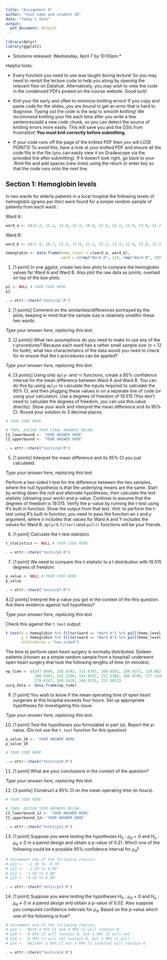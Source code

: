 ```yaml
---
title: "Assignment 8"
author: "Your name and student ID"
date: "Today's date"
output:
  pdf_document: default
---
```


```r
library(dplyr)
library(ggplot2)
```

* Solutions released: Wednesday, April 7 by 10:00pm.*


Helpful hints:

-  Every function you need to use was taught during lecture! So you may need to revisit the lecture code to help you along by opening the relevant files on Datahub. 
Alternatively, you may wish to view the code in the condensed PDFs posted on the course website. Good luck!

- Knit your file early and often to minimize knitting errors! If you copy and paste code for the slides, you are bound to get an error that is hard to diagnose. Typing out the code is the way to smooth knitting! We recommend knitting your file each time after you write a few sentences/add a new code 
chunk, so you can detect the source of knitting errors more easily. This will save you and the GSIs from frustration! **You must knit correctly before submitting.**

- If your code runs off the page of the knitted PDF then you will LOSE POINTS! To avoid this, have a look at your knitted PDF and ensure all the code fits in the file (you can easily view it on Gradescope via the provided link after submitting). 
If it doesn't look right, go back to your .Rmd file and add spaces (new lines) using the return or enter key so that the code runs onto the next line.

\newpage

## Section 1: Hemoglobin levels

In two wards for elderly patients in a local hospital the following 
levels of hemoglobin (grams per liter) were found for a simple random sample of
patients from each ward.:

Ward A: 
```r
ward_a <- c(12.2, 11.1, 14.0, 11.3, 10.8, 12.5, 12.2, 11.9, 13.6, 12.7, 13.4, 13.7)
```

Ward B: 
```r
ward_b <- c(11.9, 10.7, 12.3, 13.9, 11.1, 11.2, 13.3, 11.4, 12.0, 11.1)
```

```r
hemoglobin <- data.frame(hemo_level = c(ward_a, ward_b), 
                         ward = c(rep("Ward A", 12), rep("Ward B", 10)))
```

1. [1 point] In one ggplot, create two box plots to compare the hemoglobin values for Ward A and Ward B. Also plot the raw data as points, overlaid on top of the box plots. 

```r
p1 <- NULL # YOUR CODE HERE
p1
```

```r
. = ottr::check("tests/p1.R")
```

\newpage

2. [1 points] Comment on the similarities/differences portrayed by the plots, keeping in mind that the sample size is relatively smallfor these two wards.

_Type your answer here, replacing this text._

\newpage

3. [2 points] What two assumptions do you need to make to use any of the t-procedures? Because each ward has a rather small sample size (n < 12 for both), what two characteristics of the data would you need to check for to ensure that the t-procedures can be applied?

_Type your answer here, replacing this text._

\newpage

4. [3 points] Using only `dplyr` and `*t` functions, create a 95% confidence interval for the mean difference between Ward A and Ward B. You can do this by using `dplyr` to calculate the inputs required to calculate the 95% CI, and then plugging these values in on a separate line of code (or using your calculator). Use a degrees of freedom of 19.515 (You don't need to calculate the degrees of freedom, you can use this value directly). Show your work and interpret the mean difference and its 95% CI. Round your solution to 3 decimal places.

```r
# YOUR CODE HERE

# THEN, ASSIGN YOUR FINAL ANSWERS BELOW:
CI_lowerbound <- 'YOUR ANSWER HERE'
CI_upperbound <- 'YOUR ANSWER HERE'

```

```r
. = ottr::check("tests/p4.R")
```

\newpage

5. [1 points] Interpret the mean difference and its 95% CI you just calculated.

_Type your answer here, replacing this text._

\newpage

Perform a two-sided t-test for the difference between the two samples, where the null hypothesis is that the underlying means are the same. Start by writing down the null and alternate hypotheses, then calculate the test statistic (showing your work) and p-value. Continue to assume that the degrees of freedom is 19.515. Verify the p-value by running the t-test using R's built in function.
Show the output from that test. Hint: to perform the t-test using R's built in function, you need to pass the function an x and y argument, where x includes that values for Ward A and Y includes the values for Ward B. `dplyr`'s `filter()`and `pull()` functions will be your friends.


6. [1 point] Calculate the t-test statistics

```r
t_statistics <- NULL # YOUR CODE HERE
```

```r
. = ottr::check("tests/p6.R")
```

\newpage

7. [1 point] We need to compare this t-statistic to a t distribution with 19.515 degrees of freedom:

```r
p_value <- NULL # YOUR CODE HERE
p_value
```

```r
. = ottr::check("tests/p7.R")
```

\newpage

8.[2 points] Interpret the p value you got in the context of the this question. Are there evidence against null hypothesis?

_Type your answer here, replacing this text._


Check this against the `t.test` output:
```r
t.test(x = hemoglobin %>% filter(ward == "Ward A") %>% pull(hemo_level), 
       y = hemoglobin %>% filter(ward == "Ward B") %>% pull(hemo_level), 
       alternative = "two.sided")
```

\newpage

The time to perform open heart surgery is normally distributed. Sixteen 
patients (chosen as a simple random sample from a hospital) underwent open heart 
surgery that took the following lengths of time (in minutes).

```r
op_time <- c(247.8648, 258.4343, 315.6787, 268.0563, 269.9372, 320.6821, 
             280.5493, 225.3180, 243.8207, 251.5388, 304.9706, 277.3140, 
             278.6247, 269.3418, 248.0131, 322.9812)
surg_data <- data.frame(op_time)
```

9. [1 point] You wish to know if the mean operating time of open heart surgeries at this hospital exceeds four hours. Set up appropriate hypotheses for investigating
this issue.

_Type your answer here, replacing this text._


\newpage

10. [1 point] Test the hypotheses you formulated in part (a). Report the p-value. (Do not use the `t.test` function for this question)

```r
p_value_10 <- 'YOUR ANSWER HERE'
p_value_10

# YOUR CODE HERE
```

```r
. = ottr::check("tests/p10.R")
```

\newpage

11. [1 point] What are your conclusions in the context of the question? 

_Type your answer here, replacing this text._

\newpage

12. [3 points] Construct a 95% CI on the mean operating time (in hours).

```r
# YOUR CODE HERE

# THEN, ASSIGN YOUR ANSWERS BELOW:
CI_lowerbound_12 <- 'YOUR ANSWER HERE'
CI_upperbound_12<-'YOUR ANSWER HERE'

```

```r
. = ottr::check("tests/p12.R")
```

\newpage


13. [1 point] Suppose you were testing the hypotheses $H_0: \mu_d = 0$ and $H_a: \mu_d \neq 0$ in a paired design and obtain a p-value of 0.21. Which one of the following could be a possible 95% confidence interval for $\mu_d$?

```r
# Uncomment one of the following choices:
# p13 <- '-2.30 to -0.70'
# p13 <- '-1.20 to 0.90'
# p13 <- '1.50 to 3.80'
# p13 <- '4.50 to 6.90'

```

```r
. = ottr::check("tests/p13.R")
```

\newpage


14. [1 point] Suppose you were testing the hypotheses $H_0: \mu_d = 0$ and $H_a: \mu_d \neq 0$ in a paired design and obtain a p-value of 0.02. Also suppose you computed confidence intervals for $\mu_d$. Based on the p-value which one of the following is true?

```r
# Uncomment one of the following choices:
# p14 <- 'Both a 95% CI and a 99% CI will contain 0.'
# p14 <- 'A 95% CI will contain 0, but a 99% CI will not.'
# p14 <- 'A 95% CI will not contain 0, but a 99% CI will.'
# p14 <- 'Neither a 95% CI nor a 99% CI interval will contain 0.' 

```

```r
. = ottr::check("tests/p14.R")
```